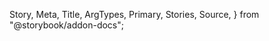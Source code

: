   Story,
  Meta,
  Title,
  ArgTypes,
  Primary,
  Stories,
  Source,
} from "@storybook/addon-docs";

<Meta of={SelectControllerStories} />

<Title />

<Primary />

## How to set up

SelectController is built with FieldController and Select (Input + Dropdown)

## Props

<ArgTypes of={SelectControllerStories} />

## Stories

<Stories title="" />
